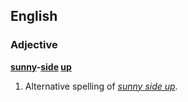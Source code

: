 ==English==

===Adjective===
'''[[sunny]]-[[side]] [[up]]'''

# Alternative spelling of ''[[sunny side up]]''.